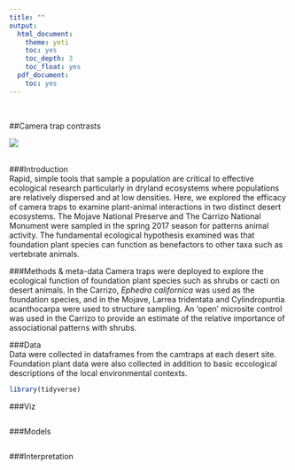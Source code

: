 ```yaml
---
title: ""
output:
  html_document:
    theme: yeti
    toc: yes
    toc_depth: 3
    toc_float: yes
  pdf_document:
    toc: yes
---
```

<br>  

##Camera trap contrasts
<br>  

![](./MNP.jpg)  
<br>

###Introduction  
Rapid, simple tools that sample a population are critical to effective ecological research particularly in dryland ecosystems where populations are relatively dispersed and at low densities. Here, we explored the efficacy of camera traps to examine plant-animal interactions in two distinct desert ecosystems. The Mojave National Preserve and The Carrizo National Monument were sampled in the spring 2017 season for patterns animal activity. The fundamental ecological hypothesis examined was that foundation plant species can function as benefactors to other taxa such as vertebrate animals. 

###Methods & meta-data
Camera traps were deployed to explore the ecological function of foundation plant species such as shrubs or cacti on desert animals. In the Carrizo, *Ephedra californica* was used as the foundation species, and in the Mojave, Larrea tridentata and Cylindropuntia acanthocarpa were used to structure sampling. An 'open' microsite control was used in the Carrizo to provide an estimate of the relative importance of associational patterns with shrubs. 

###Data  
Data were collected in dataframes from the camtraps at each desert site. Foundation plant data were also collected in addition to basic eccological descriptions of the local environmental contexts.

```r
library(tidyverse)


```


###Viz
```r

```

###Models
```r

```

###Interpretation